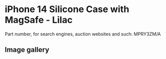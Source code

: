 
# iPhone 14 Silicone Case with MagSafe - Lilac

Part number, for search engines, auction websites and such: MPRY3ZM/A

## Image gallery

<div style={{ width: "768px" }}>
  <GalleryComponent
    images={[
      {
        original: "/everysource/MPRY3.png",
        thumbnail: "/everypreview/MPRY3.png",
      },
      {
        original: "/everysource/MPRY3_AV1.png",
        thumbnail: "/everypreview/MPRY3_AV1.png",
      },
      {
        original: "/everysource/MPRY3_AV2.png",
        thumbnail: "/everypreview/MPRY3_AV2.png",
      },
      {
        original: "/everysource/MPRY3_AV3.png",
        thumbnail: "/everypreview/MPRY3_AV3.png",
      },
      {
        original: "/everysource/MPRY3_AV4.png",
        thumbnail: "/everypreview/MPRY3_AV4.png",
      },
      {
        original: "/everysource/MPRY3_AV5.png",
        thumbnail: "/everypreview/MPRY3_AV5.png",
      },
      {
        original: "/everysource/MPRY3_AV6.png",
        thumbnail: "/everypreview/MPRY3_AV6.png",
      }
    ]}
  />
</div>